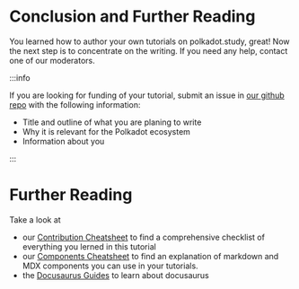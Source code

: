 # Conclusion and Further Reading

You learned how to author your own tutorials on polkadot.study, great! Now the
next step is to concentrate on the writing. If you need any help, contact one of
our moderators.

:::info

If you are looking for funding of your tutorial, submit an issue in
[our github repo](https://github.com/PolkadotStudy/website) with the following
information:

- Title and outline of what you are planing to write
- Why it is relevant for the Polkadot ecosystem
- Information about you

:::

# Further Reading

Take a look at

- our [Contribution Cheatsheet](/docs/authors/contribution-checklist) to find a
  comprehensive checklist of everything you lerned in this tutorial
- our [Components Cheatsheet](/docs/authors/components-cheatsheet) to find an
  explanation of markdown and MDX components you can use in your tutorials.
- the [Docusaurus Guides](https://docusaurus.io/docs/category/guides) to learn
  about docusaurus
